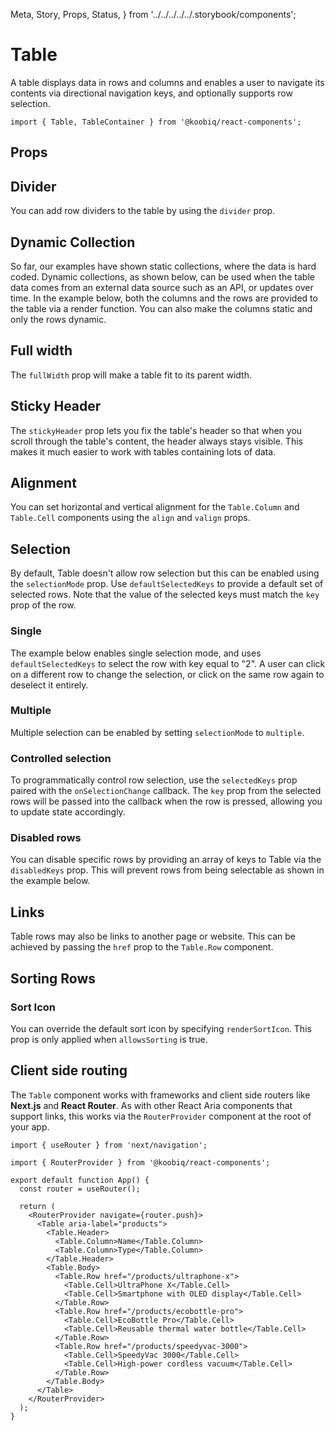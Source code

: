   Meta,
  Story,
  Props,
  Status,
} from '../../../../../.storybook/components';


<Meta of={Stories} />

# Table

<Status variant="experimental" />

A table displays data in rows and columns and enables a user to navigate its contents
via directional navigation keys, and optionally supports row selection.

```tsx
import { Table, TableContainer } from '@koobiq/react-components';
```

<Story of={Stories.Base} />

## Props

<Props />

## Divider

You can add row dividers to the table by using the `divider` prop.

<Story of={Stories.Divider} />

## Dynamic Collection

So far, our examples have shown static collections,
where the data is hard coded. Dynamic collections, as shown below, can be used when
the table data comes from an external data source such as an API, or updates over time.
In the example below, both the columns and the rows are provided to the table via a render function.
You can also make the columns static and only the rows dynamic.

<Story of={Stories.DynamicCollection} />

## Full width

The `fullWidth` prop will make a table fit to its parent width.

<Story of={Stories.FullWidth} />

## Sticky Header

The `stickyHeader` prop lets you fix the table's header so that when you scroll through the table's content,
the header always stays visible. This makes it much easier to work with tables containing lots of data.

<Story of={Stories.StickyHeader} />

## Alignment

You can set horizontal and vertical alignment for the `Table.Column`
and `Table.Cell` components using the `align` and `valign` props.

<Story of={Stories.Alignment} />

## Selection

By default, Table doesn't allow row selection but this can be enabled using the `selectionMode` prop.
Use `defaultSelectedKeys` to provide a default set of selected rows.
Note that the value of the selected keys must match the `key` prop of the row.

### Single

The example below enables single selection mode, and uses `defaultSelectedKeys`
to select the row with key equal to "2". A user can click on a different row to change the selection,
or click on the same row again to deselect it entirely.

<Story of={Stories.SingleSelection} />

### Multiple

Multiple selection can be enabled by setting `selectionMode` to `multiple`.

<Story of={Stories.MultiSelection} />

### Controlled selection

To programmatically control row selection, use the `selectedKeys` prop paired with the `onSelectionChange` callback.
The `key` prop from the selected rows will be passed into the callback when the row is pressed, allowing you to update state accordingly.

<Story of={Stories.ControlledSelection} />

### Disabled rows

You can disable specific rows by providing an array of keys to Table via the `disabledKeys` prop.
This will prevent rows from being selectable as shown in the example below.

<Story of={Stories.DisabledRows} />

## Links

Table rows may also be links to another page or website.
This can be achieved by passing the `href` prop to the `Table.Row` component.

<Story of={Stories.Links} />

## Sorting Rows

<Story of={Stories.SortingRows} />

### Sort Icon

You can override the default sort icon by specifying `renderSortIcon`.
This prop is only applied when `allowsSorting` is true.

<Story of={Stories.RenderSortIcon} />

## Client side routing

The `Table` component works with frameworks and client side routers like **Next.js** and **React Router**.
As with other React Aria components that support links, this works via the `RouterProvider` component at the root of your app.

```tsx
import { useRouter } from 'next/navigation';

import { RouterProvider } from '@koobiq/react-components';

export default function App() {
  const router = useRouter();

  return (
    <RouterProvider navigate={router.push}>
      <Table aria-label="products">
        <Table.Header>
          <Table.Column>Name</Table.Column>
          <Table.Column>Type</Table.Column>
        </Table.Header>
        <Table.Body>
          <Table.Row href="/products/ultraphone-x">
            <Table.Cell>UltraPhone X</Table.Cell>
            <Table.Cell>Smartphone with OLED display</Table.Cell>
          </Table.Row>
          <Table.Row href="/products/ecobottle-pro">
            <Table.Cell>EcoBottle Pro</Table.Cell>
            <Table.Cell>Reusable thermal water bottle</Table.Cell>
          </Table.Row>
          <Table.Row href="/products/speedyvac-3000">
            <Table.Cell>SpeedyVac 3000</Table.Cell>
            <Table.Cell>High-power cordless vacuum</Table.Cell>
          </Table.Row>
        </Table.Body>
      </Table>
    </RouterProvider>
  );
}
```
